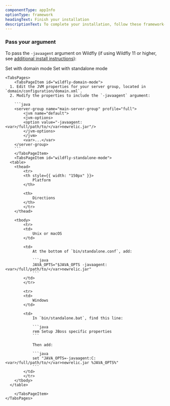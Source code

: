 ```yaml
---
componentType: appInfo
optionType: framework 
headingText: Finish your installation
descriptionText: To complete your installation, follow these framework-specific steps. If you need a different framework, select it at the top of this page.
---
```


### Pass your argument

To pass the `-javaagent` argument on Wildfly (if using Wildfly 11 or higher, see [additional install instructions](/docs/agents/java-agent/additional-installation/wildfly-version-11-installation-java)):


<Tabs>
	<TabsBar>
		<TabsBarItem id="wildfly-domain-mode">Set with domain mode</TabsBarItem>
		<TabsBarItem id="wildfly-standalone-mode">Set with standalone mode</TabsBarItem>
	</TabsBar>

	<TabsPages>
		<TabsPageItem id="wildfly-domain-mode">
      1. Edit the JVM properties for your server group, located in `domain/configuration/domain.xml`.
      2. Modify the properties to include the `-javaagent` argument:

        ```java
        <server-group name="main-server-group" profile="full">
            <jvm name="default">
            <jvm-options>
            <option value="-javaagent:<var>/full/path/to/</var>newrelic.jar"/>
            </jvm-options>
            </jvm>
            <var>...</var>
        </server-group>
        ```
		</TabsPageItem>
		<TabsPageItem id="wildfly-standalone-mode">
      <table>
        <thead>
            <tr>
            <th style={{ width: "150px" }}>
                Platform
            </th>

            <th>
                Directions
            </th>
            </tr>
        </thead>

        <tbody>
            <tr>
            <td>
                Unix or macOS
            </td>

            <td>
                At the bottom of `bin/standalone.conf`, add:

                ```java
                JAVA_OPTS="$JAVA_OPTS -javaagent:<var>/full/path/to/</var>newrelic.jar"
                ```
            </td>
            </tr>

            <tr>
            <td>
                Windows
            </td>

            <td>
                In `bin/standalone.bat`, find this line:

                ```java
                rem Setup JBoss specific properties
                ```

                Then add:

                ```java
                set "JAVA_OPTS=-javaagent:C:<var>/full/path/to/</var>newrelic.jar %JAVA_OPTS%"
                ```
            </td>
            </tr>
        </tbody>
      </table>

		</TabsPageItem>
	</TabsPages>
</Tabs>



  